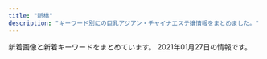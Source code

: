 ```yaml
---
title: "新橋"
description: "キーワード別にの巨乳アジアン・チャイナエステ嬢情報をまとめました。"
---
```


新着画像と新着キーワードをまとめています。
2021年01月27日の情報です。

<DmmAffiliateIns />
<KeywordTable
  shops={
    [
    {
        "url": "http://www.shiawasenojikan.esjp.info/",
        "keywords": {
            "87": 3,
            "D": 5,
            "88": 1,
            "86": 1
        },
        "img_links": [
            "http://www.shiawasenojikan.esjp.info/images/mobile.jpg",
            "http://www.shiawasenojikan.esjp.info/images/tel.jpg",
            "http://www.shiawasenojikan.esjp.info/images/sys2.jpg",
            "http://www.shiawasenojikan.esjp.info/images/staff_t.jpg",
            "http://www.shiawasenojikan.esjp.info/images/head.jpg",
            "http://www.shiawasenojikan.esjp.info/files/015.jpg",
            "http://www.shiawasenojikan.esjp.info/images/interior_t.jpg",
            "http://www.shiawasenojikan.esjp.info/images/sys1.jpg",
            "http://www.shiawasenojikan.esjp.info/images/int2.jpg",
            "http://www.shiawasenojikan.esjp.info/files/001.jpg",
            "http://www.shiawasenojikan.esjp.info/files/010.jpg",
            "http://www.shiawasenojikan.esjp.info/files/003.jpg",
            "http://www.shiawasenojikan.esjp.info/files/009.jpg",
            "http://www.shiawasenojikan.esjp.info/images/link_t.jpg",
            "http://www.shiawasenojikan.esjp.info/images/news.jpg"
        ],
        "name": "\u5e78\u305b\u306e\u6642\u9593",
        "station": "JR\u65b0\u6a4b\u99c5\u65e5\u6bd4\u8c37\u53e3"
    },
    {
        "name": "\u862d \u990a\u8eab\u9928",
        "url": "http://heal-arm.com/",
        "img_links": [
            "http://heal-arm.com/media/sites/6/2020/12/1.jpg",
            "http://heal-arm.com/media/sites/6/2020/05/2.jpg",
            "http://heal-arm.com/media/sites/6/2020/05/1.jpg",
            "http://heal-arm.com/media/sites/6/2020/05/3.jpg",
            "http://heal-arm.com/media/sites/6/2020/05/2-1.jpg",
            "http://heal-arm.com/media/sites/6/2020/05/1-1.jpg",
            "http://heal-arm.com/media/sites/6/2020/12/2.jpg",
            "http://heal-arm.com/media/sites/6/2020/05/3-1.jpg",
            "http://heal-arm.com/media/sites/6/elementor/thumbs/favicon-p04pr4k6jngsiakzwccm2bkknysbm22i953lrof2dk.png",
            "http://heal-arm.com/media/sites/6/2020/05/4.jpg",
            "http://heal-arm.com/media/sites/6/2020/05/favicon.png"
        ],
        "station": "JR\u65b0\u6a4b\u99c5\u65e5\u6bd4\u8c37\u53e3",
        "keywords": {}
    },
    {
        "img_links": [
            "https://aroma-queen.work/images/st/st_rinda_2.jpg",
            "https://aroma-queen.work/images/st/st_yuyu.jpg",
            "https://aroma-queen.work/images/st/st_nori.jpg",
            "https://aroma-queen.work/images/st/st_20.jpg",
            "https://aroma-queen.work/images/st/st_pink_3.jpg",
            "https://aroma-queen.work/images/st/st_10_1.jpg",
            "https://aroma-queen.work/images/st/st_kou2.jpg",
            "https://aroma-queen.work/images/st/st_14_1.jpg",
            "https://aroma-queen.work/images/st/st_dan_1.jpg",
            "https://aroma-queen.work/images/top.png",
            "https://aroma-queen.work/images/st/st_rei_3.jpg",
            "https://aroma-queen.work/images/st/st_sakura_1.jpg",
            "https://aroma-queen.work/images/st/st_jenny.jpg",
            "https://aroma-queen.work/images/st/st_koko_1.jpg",
            "https://aroma-queen.work/images/st/st_mimi_1.jpg",
            "https://aroma-queen.work/images/st/st_sofea_2.jpg",
            "https://aroma-queen.work/images/st/st_saya_1.jpg",
            "https://aroma-queen.work/images/st/st_mai_1.jpg",
            "https://aroma-queen.work/images/st/st_anan.jpg",
            "https://aroma-queen.work/images/st/st_ou_3.jpg",
            "https://aroma-queen.work/images/st/st_min_2.jpg",
            "https://aroma-queen.work/images/st/st_25.jpg",
            "https://aroma-queen.work/images/st/st_22.jpg",
            "https://aroma-queen.work/images/st/st_chiba_2.jpg",
            "https://aroma-queen.work/images/st/st_nan.jpg",
            "https://aroma-queen.work/images/st/st_ami_2.jpg",
            "https://aroma-queen.work/images/st/st_ai_1.jpg",
            "https://aroma-queen.work/images/st/st_yuri_2.jpg",
            "https://aroma-queen.work/images/st/st_rinda_4.jpg",
            "https://aroma-queen.work/images/st/st_kaori_2.jpg",
            "https://aroma-queen.work/images/st/st_rinda_0.jpg",
            "https://aroma-queen.work/images/st/st_rei_2.jpg",
            "https://aroma-queen.work/images/st/st_mirror_3.jpg",
            "https://aroma-queen.work/images/st/st_aigo.jpg",
            "https://aroma-queen.work/images/week_campaign.jpg",
            "https://aroma-queen.work/images/st/st_joy_1.jpg",
            "https://aroma-queen.work/images/st/st_bibi_2.jpg",
            "https://aroma-queen.work/images/top2.png",
            "https://aroma-queen.work/images/st/st_bibi.jpg",
            "https://aroma-queen.work/images/st/st_mayumi_2.jpg",
            "https://aroma-queen.work/images/st/st_huxa.jpg",
            "https://aroma-queen.work/images/st/st_risa_1.jpg",
            "https://aroma-queen.work/images/st/st_kaori_1.jpg",
            "https://aroma-queen.work/images/st/st_kou1.jpg",
            "https://aroma-queen.work/images/st/st_gei.jpg",
            "https://aroma-queen.work/images/st/st_17_1.jpg",
            "https://aroma-queen.work/images/st/st_coco_1.jpg",
            "https://aroma-queen.work/images/st/st_minto_1.jpg",
            "https://aroma-queen.work/images/st/st_18.jpg",
            "https://aroma-queen.work/images/st/st_maya_1.jpg",
            "https://aroma-queen.work/images/st/st_jerry.jpg",
            "https://aroma-queen.work/images/st/st_eri.jpg",
            "https://aroma-queen.work/images/st/st_chiba_4.jpg",
            "https://aroma-queen.work/images/st/st_pink_4.jpg",
            "https://aroma-queen.work/images/st/st_get_1.jpg",
            "https://aroma-queen.work/images/st/st_chiba_1.jpg",
            "https://aroma-queen.work/images/st/st_hana_2.jpg",
            "https://aroma-queen.work/images/st/st_yuri_3.jpg",
            "https://aroma-queen.work/images/st/st_17.jpg",
            "https://aroma-queen.work/images/st/st_5_1.jpg",
            "https://aroma-queen.work/images/st/st_aya_1.jpg",
            "https://aroma-queen.work/images/st/st_rinda_6.jpg",
            "https://aroma-queen.work/images/st/st_.jpg",
            "https://aroma-queen.work/images/st/st_angel_2.jpg",
            "https://aroma-queen.work/images/st/st_nuna.jpg",
            "https://aroma-queen.work/images/st/st_jj_1.jpg",
            "https://aroma-queen.work/images/st/st_nana_1.jpg",
            "https://aroma-queen.work/images/st/st_party_2.jpg",
            "https://aroma-queen.work/images/st/st_lucy_3.jpg",
            "https://aroma-queen.work/images/st/st_joy.jpg",
            "https://aroma-queen.work/images/st/st_16_1.jpg",
            "https://aroma-queen.work/images/st/st_koy_2.jpg",
            "https://aroma-queen.work/images/st/st_emi_2.jpg",
            "https://aroma-queen.work/images/st/st_hara.jpg",
            "https://aroma-queen.work/images/st/st_rei.jpg",
            "https://aroma-queen.work/images/st/st_ai1.jpg",
            "https://aroma-queen.work/images/st/st_13.jpg",
            "https://aroma-queen.work/images/st/st_saya_0.jpg",
            "https://aroma-queen.work/images/st/st_nami_1.jpg",
            "https://aroma-queen.work/images/st/st_ai.jpg",
            "https://aroma-queen.work/images/st/st_mirror_2.jpg",
            "https://aroma-queen.work/images/st/st_kiki_1.jpg",
            "https://aroma-queen.work/images/st/st_17_2.jpg",
            "https://aroma-queen.work/images/st/st_hara3.jpg",
            "https://aroma-queen.work/images/st/st_honey_1.jpg",
            "https://aroma-queen.work/images/st/st_angel_1.jpg",
            "https://aroma-queen.work/images/st/st_dan_2.jpg",
            "https://aroma-queen.work/images/st/st_four1.jpg",
            "https://aroma-queen.work/images/st/st_pink_2.jpg",
            "https://aroma-queen.work/images/st/st_7_1.jpg",
            "https://aroma-queen.work/images/st/st_mayumi_1.jpg",
            "https://aroma-queen.work/images/st/st_nuna3.jpg",
            "https://aroma-queen.work/images/st/st_cake_1.jpg",
            "https://aroma-queen.work/images/top_campaign_dec.jpg",
            "https://aroma-queen.work/images/st/st_pink_1.jpg",
            "https://aroma-queen.work/images/st/st_angel_3.jpg",
            "https://aroma-queen.work/images/st/st_bibi_1.jpg",
            "https://aroma-queen.work/images/st/st_aiko_1.jpg",
            "https://aroma-queen.work/images/st/st_rei_1.jpg",
            "https://aroma-queen.work/images/st/st_cindy.jpg",
            "https://aroma-queen.work/images/st/st_ou_1.jpg",
            "https://aroma-queen.work/images/st/st_aya.jpg",
            "https://aroma-queen.work/images/st/st_emi_1.jpg",
            "https://aroma-queen.work/images/st/st_kiki2.jpg",
            "https://aroma-queen.work/images/st/st_sasa_3.jpg",
            "https://aroma-queen.work/images/st/st_ai_2.jpg",
            "https://aroma-queen.work/images/st/st_shizuka_1.jpg",
            "https://aroma-queen.work/images/st/st_koko.jpg",
            "https://aroma-queen.work/images/st/st_yuri.jpg",
            "https://aroma-queen.work/images/st/st_joy_2.jpg",
            "https://aroma-queen.work/images/st/st_rinda_1.jpg",
            "https://aroma-queen.work/images/st/st_sayuri_2.jpg",
            "https://aroma-queen.work/images/st/st_risa_2.jpg",
            "https://aroma-queen.work/images/st/st_jasmine_1.jpg",
            "https://aroma-queen.work/images/st/st_min_4.jpg",
            "https://aroma-queen.work/images/top_campaign_spring.jpg",
            "https://aroma-queen.work/images/st/st_aiko_2.jpg",
            "https://aroma-queen.work/images/st/st_rena_2.jpg",
            "https://aroma-queen.work/images/st/st_ryuu_2.jpg",
            "https://aroma-queen.work/images/st/st_sayuri_1.jpg",
            "https://aroma-queen.work/images/st/st_get_3.jpg",
            "https://aroma-queen.work/images/st/st_hana_1.jpg",
            "https://aroma-queen.work/images/st/st_nina_3.jpg",
            "https://aroma-queen.work/images/st/st_emi.jpg",
            "https://aroma-queen.work/images/st/st_kei.jpg",
            "https://aroma-queen.work/images/st/st_19.jpg",
            "https://aroma-queen.work/images/st/st_21.jpg",
            "https://aroma-queen.work/images/st/st_20_1.jpg"
        ],
        "url": "https://aroma-queen.work/",
        "keywords": {
            "D": 7,
            "G": 1,
            "\u80f8": 6,
            "\u4e73": 6,
            "\u30bb\u30af\u30b7\u30fc": 3,
            "E": 20,
            "F": 3
        },
        "station": "JR\u65b0\u6a4b\u99c5\u70cf\u68ee\u53e3",
        "name": "Aroma Coco8"
    },
    {
        "img_links": [
            "http://body-heal.net/js/sliderLine/slide_prev.png",
            "http://body-heal.net/images/show.jpg",
            "http://body-heal.net/staffPhoto/b20180926231950.jpg",
            "http://body-heal.net/staffPhoto/b20190218130854.jpg",
            "http://body-heal.net/staffPhoto/b20190608220420.jpg",
            "http://body-heal.net/staffPhoto/b20180721035111.jpg",
            "http://body-heal.net/js/sliderLine/slide_next.png",
            "http://body-heal.net/images/access/01.jpg",
            "http://body-heal.net/images/access/02.jpg",
            "http://body-heal.net/images/access/05.jpg",
            "http://body-heal.net/images/store/05.jpg",
            "http://body-heal.net/staffPhoto/b20190608222039.jpg",
            "http://body-heal.net/images/access/03.jpg",
            "http://body-heal.net/images/access/04.jpg",
            "http://body-heal.net/images/store/06.jpg",
            "http://body-heal.net/uploadfiles/images/campaignBodyHealNet.jpg",
            "http://body-heal.net/images/store/04.jpg",
            "http://body-heal.net/images/store/01.jpg",
            "http://body-heal.net/staffPhoto/b20190117105438.jpg",
            "http://body-heal.net/staffPhoto/b20190120201033.jpg"
        ],
        "station": "JR\u7530\u753a\u99c5\u4e09\u7530\u53e3",
        "url": "http://body-heal.net/",
        "name": "Tami",
        "keywords": {
            "84": 4,
            "88": 10,
            "87": 6,
            "E": 6,
            "85": 4
        }
    },
    {
        "img_links": [
            "http://romantic-est.com/images/cg021.jpg",
            "http://romantic-est.com/images/sys03.jpg",
            "http://romantic-est.com/images/con02.jpg",
            "http://romantic-est.com/images/cg011.jpg",
            "http://romantic-est.com/images/cg06.jpg",
            "http://romantic-est.com/images/icon_new.png",
            "http://romantic-est.com/images/sw_home.png",
            "http://romantic-est.com/images/head_interior.jpg",
            "http://romantic-est.com/images/cg041.jpg",
            "http://romantic-est.com/images/cg05.jpg",
            "http://romantic-est.com/images/cg04.jpg",
            "http://romantic-est.com/images/cg02.jpg",
            "http://romantic-est.com/images/con01.jpg",
            "http://romantic-est.com/images/sys02.jpg",
            "http://romantic-est.com/images/mainvisual_02_s.jpg",
            "http://romantic-est.com/images/sw_tel.png",
            "http://romantic-est.com/images/req_03.jpg",
            "http://romantic-est.com/images/mainvisual_01.jpg",
            "http://romantic-est.com/images/cg01.jpg",
            "http://romantic-est.com/images/mainvisual_02.jpg",
            "http://romantic-est.com/images/sys01.jpg",
            "http://romantic-est.com/images/head_therapist.jpg",
            "http://romantic-est.com/images/cg032.jpg",
            "http://romantic-est.com/images/cg03.jpg",
            "http://romantic-est.com/images/cg031.jpg",
            "http://romantic-est.com/images/mainvisual_01_s.jpg",
            "http://romantic-est.com/images/con03.jpg",
            "http://romantic-est.com/images/trigger.jpg"
        ],
        "name": "\u30a2\u30ea\u30b9 Aroma \u65b0\u6a4b\u5e97",
        "keywords": {},
        "station": "JR\u65b0\u6a4b\u99c5\u70cf\u68ee\u53e3",
        "url": "http://romantic-est.com/"
    },
    {
        "station": "JR\u7530\u753a\u99c5\u897f\u53e3",
        "url": "http://shiawase.mssg.jp/",
        "keywords": {},
        "img_links": [
            "http://shiawase.mssg.jp/images/home/index_page_top.jpg",
            "http://shiawase.mssg.jp/images/staff_image/staff_d02.jpg",
            "http://shiawase.mssg.jp/images/staff/sta_0z9.jpg",
            "http://shiawase.mssg.jp/images/staff/sta_010.jpg",
            "http://shiawase.mssg.jp/images/top/top_02.jpg",
            "http://shiawase.mssg.jp/images/staff_one/staff_one_05.jpg",
            "http://shiawase.mssg.jp/images/gallery/gallery_402.jpg",
            "http://shiawase.mssg.jp/images/staff/sta_023.jpg",
            "http://shiawase.mssg.jp/images/system/syatem_303.jpg",
            "http://shiawase.mssg.jp/images/staff/sta_04.jpg",
            "http://shiawase.mssg.jp/images/staff/sta_01.jpg",
            "http://shiawase.mssg.jp/images/gallery/gallery_101.jpg",
            "http://shiawase.mssg.jp/images/gallery/gallery_102.jpg",
            "http://shiawase.mssg.jp/images/staff/sta_08.jpg",
            "http://shiawase.mssg.jp/images/staff_one/staff_one_07.png",
            "http://shiawase.mssg.jp/images/staff/sta_0z8.jpg",
            "http://shiawase.mssg.jp/images/staff_one/staff_one_top.jpg",
            "http://shiawase.mssg.jp/images/top/top_05.jpg",
            "http://shiawase.mssg.jp/images/gallery/gallery_103.jpg",
            "http://shiawase.mssg.jp/images/staff_image/staff_d04.jpg",
            "http://shiawase.mssg.jp/images/gallery/gallery_top.jpg",
            "http://shiawase.mssg.jp/images/staff_image/staff_d01b.jpg",
            "http://shiawase.mssg.jp/images/staff_one/staff_one_03.jpg",
            "http://shiawase.mssg.jp/images/staff_one/staff_one_08.png",
            "http://shiawase.mssg.jp/images/home/index_03.jpg",
            "http://shiawase.mssg.jp/images/staff/sta_0z2.jpg",
            "http://shiawase.mssg.jp/images/system/syatem_301.jpg",
            "http://shiawase.mssg.jp/images/staff/sta_03.jpg",
            "http://shiawase.mssg.jp/images/top/top_03.jpg",
            "http://shiawase.mssg.jp/images/home/QR.png",
            "http://shiawase.mssg.jp/images/gallery/gallery_401.jpg",
            "http://shiawase.mssg.jp/images/gallery/gallery_104.jpg",
            "http://shiawase.mssg.jp/images/staff/sta_0z12.jpg",
            "http://shiawase.mssg.jp/images/staff_one/staff_one_02.jpg",
            "http://shiawase.mssg.jp/images/staff_image/staff_d03.jpg",
            "http://shiawase.mssg.jp/images/staff_image/staff_d02b.jpg",
            "http://shiawase.mssg.jp/images/staff_image/staff_d01a.jpg",
            "http://shiawase.mssg.jp/images/top/top_04.jpg",
            "http://shiawase.mssg.jp/images/home/index_tel.jpg",
            "http://shiawase.mssg.jp/images/top/top_06.jpg",
            "http://shiawase.mssg.jp/images/system/syatem_302.jpg",
            "http://shiawase.mssg.jp/images/home/index_04.jpg",
            "http://shiawase.mssg.jp/images/home/top_qp.jpg",
            "http://shiawase.mssg.jp/images/staff_one/staff_one_01.jpg",
            "http://shiawase.mssg.jp/images/top/top_08.png",
            "http://shiawase.mssg.jp/images/home/index_qup.jpg",
            "http://shiawase.mssg.jp/images/staff/sta_021.jpg",
            "http://shiawase.mssg.jp/images/top/top_01.jpg",
            "http://shiawase.mssg.jp/images/gallery/gallery_01.jpg",
            "http://shiawase.mssg.jp/images/staff/sta_0z10.jpg",
            "http://shiawase.mssg.jp/images/gallery/gallery_403.jpg",
            "http://shiawase.mssg.jp/images/staff/staff_top.jpg",
            "http://shiawase.mssg.jp/images/staff_one/staff_one_04.jpg",
            "http://shiawase.mssg.jp/images/gallery/gallery_404.jpg"
        ],
        "name": "\u3057\u3042\u308f\u305b\uff5eSHIAWASE\uff5e"
    },
    {
        "url": "https://hamamatsucho-mensesthe.com/",
        "keywords": {
            "E": 1,
            "F": 5,
            "D": 5
        },
        "station": "JR\u6d5c\u677e\u753a\u99c5\u5317\u53e3",
        "name": "Oriental Spa",
        "img_links": [
            "https://hamamatsucho-mensesthe.com/staff2/wp-content/uploads/2019/12/haru-1.png",
            "https://hamamatsucho-mensesthe.com/images/clear.png",
            "https://hamamatsucho-mensesthe.com/room/2.jpg",
            "https://hamamatsucho-mensesthe.com/staff2/wp-content/uploads/2021/01/miyuki01.png",
            "https://hamamatsucho-mensesthe.com/staff/nana-s1.jpg",
            "https://hamamatsucho-mensesthe.com/icon/facebook.png",
            "https://hamamatsucho-mensesthe.com/images/main1.jpg",
            "https://hamamatsucho-mensesthe.com/2018/06/12/yoko-s1.jpg",
            "https://hamamatsucho-mensesthe.com/staff/nana-l1.jpg",
            "https://hamamatsucho-mensesthe.com/images/header3.png",
            "https://hamamatsucho-mensesthe.com/2018/06/08/hana-s2.jpg",
            "https://hamamatsucho-mensesthe.com/2018/11/23/arisa-s1.jpg",
            "https://hamamatsucho-mensesthe.com/menu/home.png",
            "https://hamamatsucho-mensesthe.com/2018/12/21/koko-s1.jpg",
            "https://hamamatsucho-mensesthe.com/menu/info.png",
            "https://hamamatsucho-mensesthe.com/miyuki01.png",
            "https://hamamatsucho-mensesthe.com/button/home.png",
            "https://hamamatsucho-mensesthe.com/staff2/wp-content/uploads/2020/11/yuyu03.png",
            "https://hamamatsucho-mensesthe.com/staff2/wp-content/uploads/2020/11/siruet.png",
            "https://hamamatsucho-mensesthe.com/images/footer-l.png",
            "https://hamamatsucho-mensesthe.com/staff/arisa-l1.jpg",
            "https://hamamatsucho-mensesthe.com/staff2/wp-content/uploads/2019/12/nanami02-2.png",
            "https://hamamatsucho-mensesthe.com/images/footer-r.png",
            "https://hamamatsucho-mensesthe.com/staff2/wp-content/uploads/2020/01/ai01.png",
            "https://hamamatsucho-mensesthe.com/staff/yoko-l1.jpg",
            "https://hamamatsucho-mensesthe.com/icon/twitter.png",
            "https://hamamatsucho-mensesthe.com/staff2/wp-content/uploads/2020/02/yaya02.png",
            "https://hamamatsucho-mensesthe.com/staff2/wp-content/uploads/2020/11/momo02.png",
            "https://hamamatsucho-mensesthe.com/kumi2.jpg",
            "https://hamamatsucho-mensesthe.com/room/1.jpg",
            "https://hamamatsucho-mensesthe.com/2018/03/02/anna-s1.jpg",
            "https://hamamatsucho-mensesthe.com/menu/sche.png",
            "https://hamamatsucho-mensesthe.com/staff2/wp-content/uploads/2019/12/yuki22-1.png",
            "https://hamamatsucho-mensesthe.com/staff/koko-l1.jpg",
            "https://hamamatsucho-mensesthe.com/button/sche.png",
            "https://hamamatsucho-mensesthe.com/staff/yoko-s1.jpg",
            "https://hamamatsucho-mensesthe.com/2018/12/21/yuyu-s1.jpg",
            "https://hamamatsucho-mensesthe.com/staff/yuyu-s1.jpg",
            "https://hamamatsucho-mensesthe.com/room/esthe1.jpg",
            "https://hamamatsucho-mensesthe.com/icon/google_plus.png",
            "https://hamamatsucho-mensesthe.com/button/staff.png",
            "https://hamamatsucho-mensesthe.com/room/esthe3.jpg",
            "https://hamamatsucho-mensesthe.com/kumi1.jpg",
            "https://hamamatsucho-mensesthe.com/images/main-sp.jpg",
            "https://hamamatsucho-mensesthe.com/menu/friend.png",
            "https://hamamatsucho-mensesthe.com/room/4.jpg",
            "https://hamamatsucho-mensesthe.com/room/3.jpg",
            "https://hamamatsucho-mensesthe.com/room/esthe2.jpg",
            "https://hamamatsucho-mensesthe.com/menu/gallery.png",
            "https://hamamatsucho-mensesthe.com/staff/yuyu-l1.jpg",
            "https://hamamatsucho-mensesthe.com/staff2/wp-content/uploads/2021/01/maki05.png",
            "https://hamamatsucho-mensesthe.com/staff/koko-s1.jpg",
            "https://hamamatsucho-mensesthe.com/staff/arisa-s1.jpg",
            "https://hamamatsucho-mensesthe.com/icon/line.png",
            "https://hamamatsucho-mensesthe.com/2017/10/08/ruru-s1.jpg"
        ]
    },
    {
        "img_links": [
            "https://minazuki-tokyo.com/wp-content/uploads/2020/11/news01-390x195.png",
            "https://minazuki-tokyo.com/wp-content/uploads/2020/11/news05-200x200.png",
            "https://minazuki-tokyo.com/wp-content/uploads/2020/11/sub01_p.png",
            "https://minazuki-tokyo.com/wp-content/uploads/2020/11/news07-390x195.png",
            "https://minazuki-tokyo.com/wp-content/uploads/2020/11/news01-640x348.png",
            "https://minazuki-tokyo.com/wp-content/uploads/2020/11/news05-640x348.png",
            "https://minazuki-tokyo.com/wp-content/uploads/2020/11/news04-390x195.png",
            "https://minazuki-tokyo.com/wp-content/uploads/2020/11/news06-640x348.png",
            "https://minazuki-tokyo.com/wp-content/uploads/2020/11/news01-200x200.png",
            "https://minazuki-tokyo.com/wp-content/uploads/2020/11/staff3-200x200.png",
            "https://minazuki-tokyo.com/wp-content/uploads/2020/11/staff2-200x200.png",
            "https://minazuki-tokyo.com/wp-content/uploads/2020/11/news03-390x195.png",
            "https://minazuki-tokyo.com/wp-content/uploads/2020/11/staff2.png",
            "https://minazuki-tokyo.com/wp-content/uploads/2020/11/sub03_p.png",
            "https://minazuki-tokyo.com/wp-content/uploads/2020/11/photo03.png",
            "https://minazuki-tokyo.com/wp-content/uploads/2020/11/photo01.png",
            "https://minazuki-tokyo.com/wp-content/uploads/2020/11/news07-200x200.png",
            "https://minazuki-tokyo.com/wp-content/uploads/2020/11/sub02_p.png",
            "https://minazuki-tokyo.com/wp-content/uploads/2020/11/news03-640x348.png",
            "https://minazuki-tokyo.com/wp-content/uploads/2020/11/staff1-200x200.png",
            "https://minazuki-tokyo.com/wp-content/uploads/2020/11/staff3.png",
            "https://minazuki-tokyo.com/wp-content/uploads/2020/11/sub04_p.png",
            "https://minazuki-tokyo.com/wp-content/uploads/2020/11/staff5.png",
            "https://minazuki-tokyo.com/wp-content/uploads/2020/11/price.png",
            "https://minazuki-tokyo.com/wp-content/uploads/2020/11/staff5-200x200.png",
            "https://minazuki-tokyo.com/wp-content/uploads/2020/11/news03-200x200.png",
            "https://minazuki-tokyo.com/wp-content/uploads/2020/11/news05-390x195.png",
            "https://minazuki-tokyo.com/wp-content/uploads/2020/11/staff6.png",
            "https://minazuki-tokyo.com/wp-content/uploads/2020/11/news07-640x348.png",
            "https://minazuki-tokyo.com/wp-content/uploads/2020/11/news06-200x200.png",
            "https://minazuki-tokyo.com/wp-content/uploads/2020/11/news06-390x195.png",
            "https://minazuki-tokyo.com/wp-content/uploads/2020/11/staff1.png",
            "https://minazuki-tokyo.com/wp-content/uploads/2020/11/staff6-200x200.png",
            "https://minazuki-tokyo.com/wp-content/uploads/2020/11/photo04.png",
            "https://minazuki-tokyo.com/wp-content/uploads/2020/12/add2.png",
            "https://minazuki-tokyo.com/wp-content/uploads/2020/11/top1.png",
            "https://minazuki-tokyo.com/wp-content/uploads/2020/11/photo02.png",
            "https://minazuki-tokyo.com/wp-content/uploads/2020/11/photo05.png"
        ],
        "keywords": {
            "87": 2,
            "86": 2,
            "83": 3,
            "90": 1,
            "C": 1
        },
        "name": "\u6c34\u7121\u6708\uff5e\u307f\u306a\u3065\u304d\uff5e",
        "url": "https://minazuki-tokyo.com/",
        "station": "JR\u6d5c\u677e\u753a\u99c5\u5357\u53e3"
    },
    {
        "name": "Pandora*\u30d1\u30f3\u30c9\u30e9",
        "keywords": {},
        "img_links": [
            "http://www.es-tokyo.link/images/20.jpg",
            "http://www.es-tokyo.link/img/ami1.jpg",
            "http://www.es-tokyo.link/img/miwa1.jpg",
            "http://www.es-tokyo.link/images/5.jpg",
            "http://www.es-tokyo.link/img/emili1.jpg",
            "http://www.es-tokyo.link/img/minami2.jpg",
            "http://www.es-tokyo.link/images/31.jpg",
            "http://www.es-tokyo.link/img/minami1.jpg",
            "http://www.es-tokyo.link/images/head.jpg",
            "http://www.es-tokyo.link/img/erin2.jpg",
            "http://www.es-tokyo.link/images/22.jpg",
            "http://www.es-tokyo.link/img/kaori1.jpg",
            "http://www.es-tokyo.link/img/mayu1.jpg",
            "http://www.es-tokyo.link/img/izumi1.jpg",
            "http://www.es-tokyo.link/images/sys2.jpg",
            "http://www.es-tokyo.link/images/news.jpg",
            "http://www.es-tokyo.link/images/9.jpg",
            "http://www.es-tokyo.link/images/tel.jpg",
            "http://www.es-tokyo.link/images/sys1.jpg",
            "http://www.es-tokyo.link/img/hikari1.jpg",
            "http://www.es-tokyo.link/images/int2.jpg",
            "http://www.es-tokyo.link/img/yui1.jpg",
            "http://www.es-tokyo.link/images/32.jpg",
            "http://www.es-tokyo.link/images/b1.jpg",
            "http://www.es-tokyo.link/images/19.jpg",
            "http://www.es-tokyo.link/img/izumi2.jpg",
            "http://www.es-tokyo.link/images/23.jpg",
            "http://www.es-tokyo.link/img/rin1.jpg",
            "http://www.es-tokyo.link/images/interior_t.jpg",
            "http://www.es-tokyo.link/images/newface.jpg",
            "http://www.es-tokyo.link/images/28.jpg",
            "http://www.es-tokyo.link/img/erin1.jpg",
            "http://www.es-tokyo.link/images/b2.jpg",
            "http://www.es-tokyo.link/images/b3.jpg",
            "http://www.es-tokyo.link/images/int1.jpg",
            "http://www.es-tokyo.link/images/25.jpg",
            "http://www.es-tokyo.link/images/24.jpg",
            "http://www.es-tokyo.link/images/27.jpg",
            "http://www.es-tokyo.link/images/3.jpg",
            "http://www.es-tokyo.link/img/momoko1.jpg",
            "http://www.es-tokyo.link/img/naomi1.jpg",
            "http://www.es-tokyo.link/images/30.jpg",
            "http://www.es-tokyo.link/images/s1.png",
            "http://www.es-tokyo.link/images/mobile.jpg",
            "http://www.es-tokyo.link/images/staff_t.jpg",
            "http://www.es-tokyo.link/img/suzu1.jpg"
        ],
        "station": "JR\u6d5c\u677e\u753a\u99c5\u5357\u53e3",
        "url": "http://www.es-tokyo.link"
    },
    {
        "name": "SERA",
        "img_links": [
            "https://hamamatsucho-mensesthe.net/wp/wp-content/uploads/2019/07/0677E994-1DBF-4E0E-AB70-7CA5C034B140-150x150.jpeg",
            "https://hamamatsucho-mensesthe.net/wp/wp-content/uploads/2019/07/587590BB-96D0-4887-BE26-3B1413FF7283-150x150.jpeg",
            "https://hamamatsucho-mensesthe.net/room/room-l6.jpg",
            "https://hamamatsucho-mensesthe.net/link/mens-esthe.png",
            "https://hamamatsucho-mensesthe.net/wp/wp-content/uploads/2020/08/ayaka.jpg",
            "https://hamamatsucho-mensesthe.net/wp/images/clear.png",
            "https://hamamatsucho-mensesthe.net/wp/wp-content/uploads/2021/01/yuna.jpg",
            "https://hamamatsucho-mensesthe.net/wp/wp-content/uploads/2020/02/stand-by.jpg",
            "https://hamamatsucho-mensesthe.net/wp/wp-content/uploads/2020/09/rin.jpg",
            "https://hamamatsucho-mensesthe.net/icon/twitter.png",
            "https://hamamatsucho-mensesthe.net/wp/wp-content/uploads/2020/02/1714CAA8-3D57-4009-AB72-F5A8E6B60310.jpeg",
            "https://hamamatsucho-mensesthe.net/wp/icon/twitter.png",
            "https://hamamatsucho-mensesthe.net/staff/top/ayaka-s1.jpg",
            "https://hamamatsucho-mensesthe.net/wp/wp-content/uploads/2020/10/aki-150x150.jpg",
            "https://hamamatsucho-mensesthe.net/staff/top/rin-s1.jpg",
            "https://hamamatsucho-mensesthe.net/wp/images/mensesthe.jpg",
            "https://hamamatsucho-mensesthe.net/images/footer-r.png",
            "https://hamamatsucho-mensesthe.net/wp/wp-content/uploads/2020/01/mitsuki.jpg",
            "https://hamamatsucho-mensesthe.net/wp/images/top1.jpg",
            "https://hamamatsucho-mensesthe.net/icon/line.png",
            "https://hamamatsucho-mensesthe.net/wp/wp-content/uploads/2019/10/eri-150x150.jpg",
            "https://hamamatsucho-mensesthe.net/wp/icon/facebook.png",
            "https://hamamatsucho-mensesthe.net/images/clear.png",
            "https://hamamatsucho-mensesthe.net/wp/icon/line.png",
            "https://hamamatsucho-mensesthe.net/staff/top/nao-s1.jpg",
            "https://hamamatsucho-mensesthe.net/staff/top/emi-s1.jpg",
            "https://hamamatsucho-mensesthe.net/wp/wp-content/uploads/2020/11/urara.jpg",
            "https://hamamatsucho-mensesthe.net/staff/top/yuna-s1.jpg",
            "https://hamamatsucho-mensesthe.net/wp/images/top2.jpg",
            "https://hamamatsucho-mensesthe.net/icon/google_plus.png",
            "https://hamamatsucho-mensesthe.net/staff/top/aki-s1.jpg",
            "https://hamamatsucho-mensesthe.net/wp/wp-content/uploads/2020/01/emi-l1.jpg",
            "https://hamamatsucho-mensesthe.net/staff/top/mitsuki-s1.jpg",
            "https://hamamatsucho-mensesthe.net/images/footer-l.png",
            "https://hamamatsucho-mensesthe.net/room/room-l4.jpg",
            "https://hamamatsucho-mensesthe.net/images/flower.png",
            "https://hamamatsucho-mensesthe.net/room/room-l1.jpg",
            "https://hamamatsucho-mensesthe.net/room/room-l5.jpg",
            "https://hamamatsucho-mensesthe.net/wp/icon/google_plus.png",
            "https://hamamatsucho-mensesthe.net/wp/images/top3.jpg",
            "https://hamamatsucho-mensesthe.net/room/room-l2.jpg",
            "https://hamamatsucho-mensesthe.net/icon/facebook.png",
            "https://hamamatsucho-mensesthe.net/wp/wp-content/uploads/2020/01/misaki-l2.jpg",
            "https://hamamatsucho-mensesthe.net/room/room-l3.jpg",
            "https://hamamatsucho-mensesthe.net/wp/wp-content/uploads/2020/01/nao.jpg",
            "https://hamamatsucho-mensesthe.net/staff/top/miyu-s1.jpg",
            "https://hamamatsucho-mensesthe.net/wp/wp-content/uploads/2019/05/rin-150x150.jpg"
        ],
        "keywords": {
            "E": 9,
            "C": 9,
            "D": 29
        },
        "url": "https://hamamatsucho-mensesthe.net/",
        "station": "JR\u6d5c\u677e\u753a\u99c5\u5317\u53e3"
    },
    {
        "img_links": [],
        "station": "JR\u7530\u753a\u99c5\u897f\u53e3",
        "keywords": {},
        "url": "https://www.morinokaori-massage.com/",
        "name": "\u68ee\u306e\u9999"
    },
    {
        "name": "\u672a\u6765",
        "img_links": [
            "http://kokoro-spa.info/img/pickup.jpg",
            "http://kokoro-spa.info/img/slider/2.jpg",
            "http://kokoro-spa.info/img/ttl_news.png",
            "http://kokoro-spa.info/img/qrcode.png",
            "http://kokoro-spa.info/img/ttl_info.png",
            "http://kokoro-spa.info/img/shop/kanban.jpg",
            "http://kokoro-spa.info/img/shop/no-pic.jpg"
        ],
        "keywords": {},
        "url": "http://kokoro-spa.info/",
        "station": "JR\u65b0\u6a4b\u99c5\u70cf\u68ee\u53e3"
    },
    {
        "img_links": [
            "http://tamachi-en.link/images/zi_staff.png",
            "http://tamachi-en.link/images/g2.jpg",
            "http://tamachi-en.link/images/g0.jpg",
            "http://tamachi-en.link/images/zi_link.png",
            "http://tamachi-en.link/images/g4.jpg",
            "http://tamachi-en.link/images/mobile.png",
            "http://tamachi-en.link/images/g1.jpg",
            "http://tamachi-en.link/images/g5.jpg",
            "http://tamachi-en.link/images/top.jpg",
            "http://tamachi-en.link/images/new1.jpg",
            "http://tamachi-en.link/images/g6.jpg",
            "http://tamachi-en.link/images/g3.jpg",
            "http://tamachi-en.link/images/g8.jpg"
        ],
        "station": "JR\u7530\u753a\u99c5\u6771\u53e3",
        "keywords": {
            "C": 15
        },
        "name": "\u7e01",
        "url": "http://tamachi-en.link/"
    },
    {
        "keywords": {
            "F": 14,
            "E": 7,
            "C": 14
        },
        "url": "https://hamamatsucho-esthe.work/",
        "img_links": [
            "https://hamamatsucho-esthe.work/2019/11/05/nanami-s1.jpg",
            "https://hamamatsucho-esthe.work/staff/yuki-s1.jpg",
            "https://hamamatsucho-esthe.work/room/esthe1.jpg",
            "https://hamamatsucho-esthe.work/staff/maki-s1.jpg",
            "https://hamamatsucho-esthe.work/staff/maki-l1.jpg",
            "https://hamamatsucho-esthe.work/images/main-sp.jpg",
            "https://hamamatsucho-esthe.work/button/home.png",
            "https://hamamatsucho-esthe.work/staff/riko-s1.jpg",
            "https://hamamatsucho-esthe.work/menu/friend.png",
            "https://hamamatsucho-esthe.work/2018/12/26/sayaka-s1.jpg",
            "https://hamamatsucho-esthe.work/room/2-l.jpg",
            "https://hamamatsucho-esthe.work/icon/line.png",
            "https://hamamatsucho-esthe.work/2019/05/25/koko-s1.jpg",
            "https://hamamatsucho-esthe.work/2020/01/05/yuki-s1.jpg",
            "https://hamamatsucho-esthe.work/icon/facebook.png",
            "https://hamamatsucho-esthe.work/room/esthe2.jpg",
            "https://hamamatsucho-esthe.work/button/blog.png",
            "https://hamamatsucho-esthe.work/staff/sora-l1.jpg",
            "https://hamamatsucho-esthe.work/staff/momo-s1.jpg",
            "https://hamamatsucho-esthe.work/images/main1.jpg",
            "https://hamamatsucho-esthe.work/2018/09/10/sora-s1.jpg",
            "https://hamamatsucho-esthe.work/room/3-l.jpg",
            "https://hamamatsucho-esthe.work/room/esthe3.jpg",
            "https://hamamatsucho-esthe.work/button/staff.png",
            "https://hamamatsucho-esthe.work/2020/07/30/maki-s1.jpg",
            "https://hamamatsucho-esthe.work/room/1-l.jpg",
            "https://hamamatsucho-esthe.work/staff/sora-s1.jpg",
            "https://hamamatsucho-esthe.work/room/4-l.jpg",
            "https://hamamatsucho-esthe.work/staff/yuki-l1.jpg",
            "https://hamamatsucho-esthe.work/images/flower.png",
            "https://hamamatsucho-esthe.work/images/clear.png",
            "https://hamamatsucho-esthe.work/2019/06/14/riri-s1.jpg",
            "https://hamamatsucho-esthe.work/2020/11/06/momo-s1.jpg",
            "https://hamamatsucho-esthe.work/2019/05/25/riko-s1.jpg",
            "https://hamamatsucho-esthe.work/images/qrcode.png",
            "https://hamamatsucho-esthe.work/images/footer-l.png",
            "https://hamamatsucho-esthe.work/room/3-s.jpg",
            "https://hamamatsucho-esthe.work/2018/11/09/kana-s1.jpg",
            "https://hamamatsucho-esthe.work/icon/google_plus.png",
            "https://hamamatsucho-esthe.work/staff/nanami-s1.jpg",
            "https://hamamatsucho-esthe.work/room/2-s.jpg",
            "https://hamamatsucho-esthe.work/room/4-s.jpg",
            "https://hamamatsucho-esthe.work/room/1-s.jpg",
            "https://hamamatsucho-esthe.work/menu/blog.png",
            "https://hamamatsucho-esthe.work/menu/gallery.png",
            "https://hamamatsucho-esthe.work/icon/twitter.png",
            "https://hamamatsucho-esthe.work/images/footer-r.png",
            "https://hamamatsucho-esthe.work/staff/nanami-l1.jpg",
            "https://hamamatsucho-esthe.work/menu/info.png",
            "https://hamamatsucho-esthe.work/2019/01/14/emi-s1.jpg",
            "https://hamamatsucho-esthe.work/menu/home.png",
            "https://hamamatsucho-esthe.work/staff/momo-l1.jpg"
        ],
        "name": "Artemis",
        "station": "JR\u6d5c\u677e\u753a\u99c5\u5317\u53e3"
    },
    {
        "station": "JR\u7530\u753a\u99c5\u6771\u53e3",
        "keywords": {},
        "url": "http://www.k-harunoie.info/",
        "img_links": [
            "http://www.k-harunoie.info/imge/int2.png",
            "http://www.k-harunoie.info/imge/botton.jpg",
            "http://www.k-harunoie.info/imge/service1.jpg",
            "http://www.k-harunoie.info/imge/p-1.jpg",
            "http://www.k-harunoie.info/imge/service3.jpg",
            "http://www.k-harunoie.info/imge/s1.png",
            "http://www.k-harunoie.info/imge/sys.png",
            "http://www.k-harunoie.info/imge/p-2.jpg",
            "http://www.k-harunoie.info/imge/interior_t.jpg",
            "http://www.k-harunoie.info/imge/p-5.jpg",
            "http://www.k-harunoie.info/imge/service2.jpg",
            "http://www.k-harunoie.info/imge/p-4.jpg",
            "http://www.k-harunoie.info/imge/ta.png",
            "http://www.k-harunoie.info/imge/staff_t.jpg",
            "http://www.k-harunoie.info/imge/tel.png",
            "http://www.k-harunoie.info/imge/s0.png"
        ],
        "name": "\u6625\u306e\u5bb6"
    },
    {
        "img_links": [
            "http://yukizhouse00.web.fc2.com/images/portfolio/work-6.jpg",
            "http://yukizhouse00.web.fc2.com/images/portfolio/work-2.jpg",
            "http://yukizhouse00.web.fc2.com/images/portfolio/work-5.jpg",
            "http://yukizhouse00.web.fc2.com/images/slider/slid2.jpg",
            "http://yukizhouse00.web.fc2.com/images/portfolio/work-4.jpg",
            "http://yukizhouse00.web.fc2.com/images/portfolio/work-3.jpg",
            "http://yukizhouse00.web.fc2.com/images/portfolio/work-1.jpg",
            "http://yukizhouse00.web.fc2.com/images/slider/slid1.jpg"
        ],
        "station": "JR\u6d5c\u677e\u753a\u99c5\u5357\u53e3",
        "url": "http://yukizhouse00.web.fc2.com/",
        "keywords": {},
        "name": "Yuki\u2019s House"
    },
    {
        "keywords": {
            "84": 9,
            "\u80f8": 1,
            "88": 2,
            "85": 11,
            "86": 12,
            "90": 2
        },
        "name": "LEON",
        "img_links": [
            "http://es-leon.link/photos/sites/45/2020/12/2020120418570321.jpg",
            "http://es-leon.link/photos/sites/45/2020/11/2020110919573849.jpg",
            "http://es-leon.link/photos/sites/45/2020/10/2020102507504664.jpg",
            "http://es-leon.link/images/guide8.jpg",
            "http://es-leon.link/photos/sites/45/2021/01/2021010815020621.jpg",
            "http://es-leon.link/photos/sites/45/2020/10/2020100103205050.jpg",
            "http://es-leon.link/photos/sites/45/2020/10/2020101318404076.jpg",
            "http://es-leon.link/images/card.png",
            "http://es-leon.link/photos/sites/45/2020/10/2020102507510838.jpg",
            "http://es-leon.link/photos/sites/45/2020/11/2020111904152242.jpg",
            "http://es-leon.link/photos/sites/45/2020/10/2020101517271166.jpg",
            "http://es-leon.link/photos/sites/45/2020/10/2020100103240520.jpg",
            "http://es-leon.link/images/slider03.jpg",
            "http://es-leon.link/images/nav_link03_no.png",
            "http://es-leon.link/photos/sites/45/2020/10/2020102507503499.jpg",
            "http://es-leon.link/photos/sites/45/2020/11/2020110919583922.jpg",
            "http://es-leon.link/images/guide4.jpg",
            "http://es-leon.link/photos/sites/45/2021/01/2021012715504278.jpg",
            "http://es-leon.link/photos/sites/45/2020/12/2020120418563847.jpg",
            "http://es-leon.link/photos/sites/45/2020/10/2020100103284496.jpg",
            "http://es-leon.link/images/guide2.jpg",
            "http://es-leon.link/images/guide6.jpg",
            "http://es-leon.link/images/slider04.jpg",
            "http://es-leon.link/photos/sites/45/2020/10/2020100103240526.jpg",
            "http://es-leon.link/photos/sites/45/2021/01/2021012704395958.jpg",
            "http://es-leon.link/photos/sites/45/2020/10/2020102507501385.jpg",
            "http://es-leon.link/photos/sites/45/2020/10/2020100103205186.jpg",
            "http://es-leon.link/photos/sites/45/2020/11/2020110919593136.jpg",
            "http://es-leon.link/photos/sites/45/2021/01/2021010815022674.jpg",
            "http://es-leon.link/photos/sites/45/2021/01/202101191348045.jpg",
            "http://es-leon.link/images/slider02.jpg",
            "http://es-leon.link/photos/sites/45/2021/01/2021012704390070.jpg",
            "http://es-leon.link/photos/sites/45/2021/01/2021012521314587.jpg",
            "http://es-leon.link/images/nav_link06_no.png",
            "http://es-leon.link/photos/sites/45/2020/10/202010010328436.jpg",
            "http://es-leon.link/photos/sites/45/2020/10/2020102507495672.jpg",
            "http://es-leon.link/images/nav_link05_no.png",
            "http://es-leon.link/images/guide1.jpg",
            "http://es-leon.link/photos/sites/45/2021/01/2021010815013824.jpg",
            "http://es-leon.link/images/nav_link02_no.png",
            "http://es-leon.link/photos/sites/45/2020/10/2020101205424345.jpg",
            "http://es-leon.link/images/nav_link04_no.png",
            "http://es-leon.link/images/qr.png",
            "http://es-leon.link/photos/sites/45/2020/10/2020101205420372.jpg",
            "http://es-leon.link/images/guide5.jpg",
            "http://es-leon.link/photos/sites/45/2020/11/2020110219263997.jpg",
            "http://es-leon.link/photos/sites/45/2020/10/2020100103034891.jpg",
            "http://es-leon.link/images/nav_link07_no.png",
            "http://es-leon.link/photos/sites/45/2020/11/2020110919590942.jpg",
            "http://es-leon.link/images/profile.png",
            "http://es-leon.link/images/guide7.jpg",
            "http://es-leon.link/images/img_info.jpg",
            "http://es-leon.link/images/slider00.jpg",
            "http://es-leon.link/photos/sites/45/2020/11/2020110919595348.jpg",
            "http://es-leon.link/photos/sites/45/2020/10/2020101318402898.jpg",
            "http://es-leon.link/images/slider01.jpg",
            "http://es-leon.link/images/nav_link01_no.png",
            "http://es-leon.link/images/lineline.png",
            "http://es-leon.link/images/pagetop.jpg",
            "http://es-leon.link/images/header.png",
            "http://es-leon.link/photos/sites/45/2020/10/2020101318294854.jpg",
            "http://es-leon.link/photos/sites/45/2021/01/2021012518580693.jpg",
            "http://es-leon.link/photos/sites/45/2021/01/2021012715354091.jpg",
            "http://es-leon.link/photos/sites/45/2020/10/2020101404192576.jpg",
            "http://es-leon.link/photos/sites/45/2020/10/2020101318300043.jpg",
            "http://es-leon.link/images/guide2.png",
            "http://es-leon.link/photos/sites/45/2020/10/2020101205422328.jpg",
            "http://es-leon.link/photos/sites/45/2020/10/2020101318405051.jpg",
            "http://es-leon.link/images/guide1.png",
            "http://es-leon.link/images/guide3.jpg",
            "http://es-leon.link/photos/sites/45/2020/10/2020100103205130.jpg"
        ],
        "url": "http://es-leon.link/",
        "station": "JR\u65b0\u6a4b\u99c5\u70cf\u68ee\u53e3"
    },
    {
        "station": "JR\u65b0\u6a4b\u99c5\u65e5\u6bd4\u8c37\u53e3",
        "name": "\u30df\u30fc\u30c7\u30a3\u30fc",
        "keywords": {},
        "img_links": [
            "https://static.wixstatic.com/media/096f64_9dd53b8d3bbc46b7a5d8f8f9f83f67c0~mv2.jpg",
            "https://static.wixstatic.com/media/ff29a7_d6b424065e3946fc8a31bd093d286366~mv2.jpg",
            "https://static.wixstatic.com/media/ff29a7_47d81575374144dda595a587847070b9~mv2.jpg",
            "https://static.wixstatic.com/media/ff29a7_d9f852b350a141b1ae8d7d80ce91ecfa~mv2.jpg",
            "https://static.wixstatic.com/media/ff29a7_996c77cb89cc4012a35bb0813c645fdf~mv2.jpg",
            "https://static.wixstatic.com/media/ff29a7_5a71cab9e560455a86a69dee65e387e6~mv2.jpg"
        ],
        "url": "https://www.meedeemassage.com/"
    },
    {
        "img_links": [
            "https://cdn.peraichi.com/userData/56b6a25c-bfe0-40b6-ae9c-73000a000007/img/5ffebabb29207/original.png"
        ],
        "station": "JR\u6d5c\u677e\u753a\u99c5\u5357\u53e3",
        "url": "https://fancy-tokyo.com/",
        "name": "fancy",
        "keywords": {}
    }
]
}
/>
<DmmAffiliateScript />
